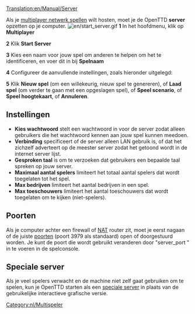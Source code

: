 [[Translation:en/Manual/Server]]

Als je [[nl/multiplayer|multiplayer netwerk spellen]] wilt hosten, moet je de OpenTTD '''server''' opzetten op je computer.
[[File:en/start server.gif|right]]
'''1''' In het hoofdmenu, klik op '''Multiplayer'''

'''2''' Klik '''Start Server'''

'''3''' Kies een naam voor jouw spel om anderen te helpen om het te identificeren, en voer dit in bij '''Spelnaam'''

'''4''' Configureer de aanvullende instellingen, zoals hieronder uitgelegd:

'''5''' Klik '''Nieuw spel''' (om een willekeurig, nieuw spel te genereren), of '''Laad spel''' (om verder te gaan met een opgeslagen spel), of '''Speel scenario''', of '''Speel hoogtekaart''', of '''Annuleren'''.

==Instellingen==
*'''Kies wachtwoord''' stelt een wachtwoord in voor de server zodat alleen gebruikers die het wachtwoord kennen aan jouw spel kunnen meedoen.
*'''Verbinding''' specificeert of de server alleen LAN gebruik is, of dat het zichzelf adverteert op de meester server zodat het getoond wordt in de internet server lijst.
*'''Gesproken taal''' is om te verzoeken dat gebruikers een bepaalde taal spreken op jouw server.
*'''Maximaal aantal spelers''' limiteert het totaal aantal spelers dat wordt toegelaten tot het spel.
*'''Max bedrijven''' limiteert het aantal bedrijven in een spel.
*'''Max toeschouwers''' limiteert het aantal toeschouwers dat wordt toegelaten om te kijken (niet-spelers).

==Poorten==
Als je computer achter een firewall of [https://www.wikipedia.org/wiki/Network_address_translation NAT] router zit, moet je eerst nagaan of de juiste [[en/port|poorten]] (poort 3979 als standaard) open of doorgestuurd worden.
Je kunt de poort die wordt gebruikt veranderen door "server_port <port>" in te voeren in de spelconsole.

==Speciale server==
Als je veel spelers verwacht en de machine niet zelf gaat gebruiken om te spelen, kun je OpenTTD starten als een [[en/dedicated server|speciale server]] in plaats van de gebruikelijke interactieve grafische versie.

[[Category:nl/Multispeler]]